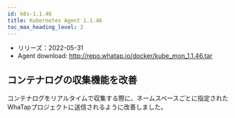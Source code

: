 ```yaml
---
id: k8s-1.1.46
title: Kubernetes Agent 1.1.46
toc_max_heading_level: 2
---
```



-   リリーズ：2022-05-31
-   Agent download: http://repo.whatap.io/docker/kube_mon_1.1.46.tar

## コンテナログの収集機能を改善

コンテナログをリアルタイムで収集する際に、ネームスペースごとに指定されたWhaTapプロジェクトに送信されるように改善しました。
